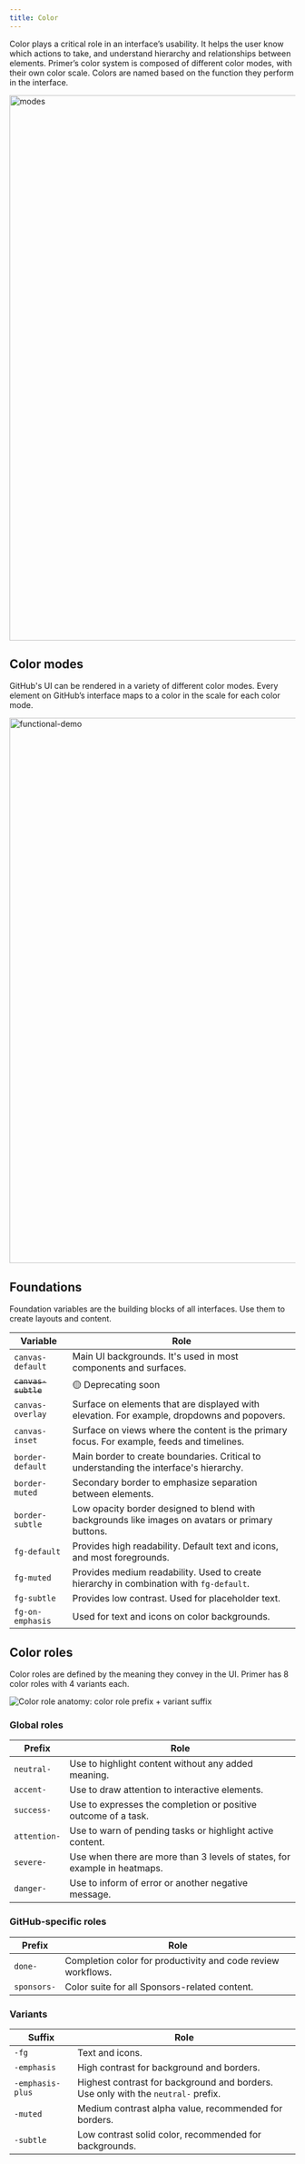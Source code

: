 ```yaml
---
title: Color
---
```


Color plays a critical role in an interface’s usability. It helps the user know which actions to take, and understand hierarchy and relationships between elements.
Primer’s color system is composed of different color modes, with their own color scale. Colors are named based on the function they perform in the interface.

<img width="960" alt="modes" src="https://user-images.githubusercontent.com/6951037/127494388-77f3132f-67fc-49de-89d6-28730f8d3d27.png" />

## Color modes
GitHub's UI can be rendered in a variety of different color modes. Every element on GitHub’s interface maps to a color in the scale for each color mode.

<img width="960" alt="functional-demo" src="https://user-images.githubusercontent.com/6951037/127494554-07b67dbd-66d3-4d36-8350-5ec837d6d1a5.png" />

## Foundations
Foundation variables are the building blocks of all interfaces. Use them to create layouts and content.

| Variable | Role |
| -------- | -------- |
| `canvas-default`     | Main UI backgrounds. It's used in most components and surfaces.     |
| ~~`canvas-subtle`~~     | 🟡 Deprecating soon     |
| `canvas-overlay`     | Surface on elements that are displayed with elevation. For example, dropdowns and popovers.     |
| `canvas-inset`     | Surface on views where the content is the primary focus. For example, feeds and timelines.     |
| `border-default`     | Main border to create boundaries. Critical to understanding the interface's hierarchy.    |
| `border-muted`     | Secondary border to emphasize separation between elements.     |
| `border-subtle`    | Low opacity border designed to blend with backgrounds like images on avatars or primary buttons.     |
| `fg-default`    | Provides high readability. Default text and icons, and most foregrounds.      |
| `fg-muted`    | Provides medium readability. Used to create hierarchy in combination with `fg-default`.      |
| `fg-subtle`    | Provides low contrast. Used for placeholder text.      |
| `fg-on-emphasis`    | Used for text and icons on color backgrounds.     |

## Color roles 
Color roles are defined by the meaning they convey in the UI. Primer has 8 color roles with 4 variants each. 

![Color role anatomy: color role prefix + variant suffix](https://user-images.githubusercontent.com/6951037/126636938-8674c80c-c9cb-425c-b6d5-d1ddcc742fcb.png)

### Global roles

| Prefix | Role |
| -------- | -------- |
| `neutral-` | Use to highlight content without any added meaning. |
| `accent-` | Use to draw attention to interactive elements. |
| `success-` | Use to expresses the completion or positive outcome of a task. |
| `attention-` | Use to warn of pending tasks or highlight active content.  |
| `severe-` | Use when there are more than 3 levels of states, for example in heatmaps. |
| `danger-` | Use to inform of error or another negative message. |

### GitHub-specific roles

| Prefix | Role |
| -------- | -------- |
| `done-` | Completion color for productivity and code review workflows. |
| `sponsors-` | Color suite for all Sponsors-related content. |

### Variants

| Suffix | Role |
| -------- | -------- |
| `-fg` | Text and icons. |
| `-emphasis` | High contrast for background and borders. |
| `-emphasis-plus` | Highest contrast for background and borders. Use only with the `neutral-` prefix. |
| `-muted` | Medium contrast alpha value, recommended for borders. |
|`-subtle` | Low contrast solid color, recommended for backgrounds. |

 

